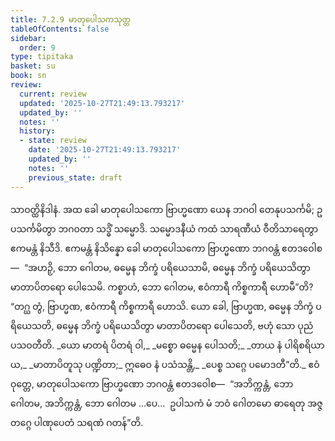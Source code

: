 ```yaml
---
title: 7.2.9 မာတုပေါသကသုတ္တ
tableOfContents: false
sidebar:
  order: 9
type: tipitaka
basket: su
book: sn
review:
  current: review
  updated: '2025-10-27T21:49:13.793217'
  updated_by: ''
  notes: ''
  history:
  - state: review
    date: '2025-10-27T21:49:13.793217'
    updated_by: ''
    notes: ''
    previous_state: draft
---
```



<ReviewStatus review={frontmatter.review} showDetails={true} />

<HypothesisAnnotation frontmatter={frontmatter} />

<DynamicBreadcrumb />

<Division number="205" book="sn" e="ch" v="18" p="308">

<Paragraph number="1282" book="sn">
သာဝတ္ထိနိဒါနံ. အထ ခေါ မာတုပေါသကော ဗြာဟ္မဏော ယေန ဘဂဝါ တေနုပသင်္ကမိ; ဥပသင်္ကမိတွာ ဘဂဝတာ သဒ္ဓိံ သမ္မောဒိ. သမ္မောဒနီယံ ကထံ သာရဏီယံ ဝီတိသာရေတွာ ဧကမန္တံ နိသီဒိ. ဧကမန္တံ နိသိန္နော ခေါ မာတုပေါသကော ဗြာဟ္မဏော ဘဂဝန္တံ ဧတဒဝေါစ—  “အဟဉှိ, ဘော ဂေါတမ, ဓမ္မေန ဘိက္ခံ ပရိယေသာမိ, ဓမ္မေန ဘိက္ခံ ပရိယေသိတွာ မာတာပိတရော ပေါသေမိ. ကစ္စာဟံ, ဘော ဂေါတမ, ဧဝံကာရီ ကိစ္စကာရီ ဟောမီ”တိ? “တဂ္ဃ တွံ, ဗြာဟ္မဏ, ဧဝံကာရီ ကိစ္စကာရီ ဟောသိ. ယော ခေါ, ဗြာဟ္မဏ, ဓမ္မေန ဘိက္ခံ ပရိယေသတိ, ဓမ္မေန ဘိက္ခံ ပရိယေသိတွာ မာတာပိတရော ပေါသေတိ, ဗဟုံ သော ပုညံ ပသဝတီတိ.
</Paragraph>

<Paragraph number="1283" type="verses" book="sn">
_ယော မာတရံ ပိတရံ ဝါ,_  
_မစ္စော ဓမ္မေန ပေါသတိ;_  
_တာယ နံ ပါရိစရိယာယ,_  
_မာတာပိတူသု ပဏ္ဍိတာ;_  
ဣဓေဝ နံ ပသံသန္တိ,_  
_ပေစ္စ သဂ္ဂေ ပမောဒတီ”တိ._  

</Paragraph>

<Paragraph number="1284" book="sn">
ဧဝံ ဝုတ္တေ, မာတုပေါသကော ဗြာဟ္မဏော ဘဂဝန္တံ ဧတဒဝေါစ—  “အဘိက္ကန္တံ, ဘော ဂေါတမ, အဘိက္ကန္တံ, ဘော ဂေါတမ …ပေ…  ဥပါသကံ မံ ဘဝံ ဂေါတမော ဓာရေတု အဇ္ဇတဂ္ဂေ ပါဏုပေတံ သရဏံ ဂတန်”တိ.
</Paragraph>
</Division>